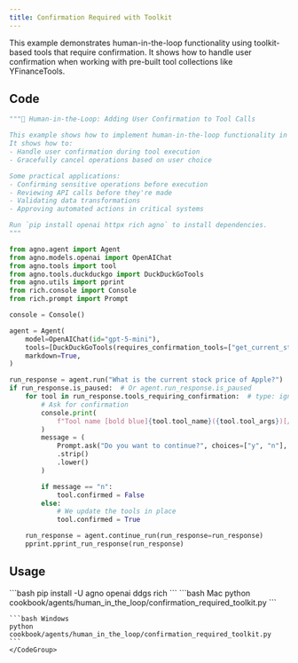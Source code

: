 ```yaml
---
title: Confirmation Required with Toolkit
---
```


This example demonstrates human-in-the-loop functionality using toolkit-based tools that require confirmation. It shows how to handle user confirmation when working with pre-built tool collections like YFinanceTools.

## Code

```python cookbook/agents/human_in_the_loop/confirmation_required_toolkit.py
"""🤝 Human-in-the-Loop: Adding User Confirmation to Tool Calls

This example shows how to implement human-in-the-loop functionality in your Agno tools.
It shows how to:
- Handle user confirmation during tool execution
- Gracefully cancel operations based on user choice

Some practical applications:
- Confirming sensitive operations before execution
- Reviewing API calls before they're made
- Validating data transformations
- Approving automated actions in critical systems

Run `pip install openai httpx rich agno` to install dependencies.
"""

from agno.agent import Agent
from agno.models.openai import OpenAIChat
from agno.tools import tool
from agno.tools.duckduckgo import DuckDuckGoTools
from agno.utils import pprint
from rich.console import Console
from rich.prompt import Prompt

console = Console()

agent = Agent(
    model=OpenAIChat(id="gpt-5-mini"),
    tools=[DuckDuckGoTools(requires_confirmation_tools=["get_current_stock_price"])],
    markdown=True,
)

run_response = agent.run("What is the current stock price of Apple?")
if run_response.is_paused:  # Or agent.run_response.is_paused
    for tool in run_response.tools_requiring_confirmation:  # type: ignore
        # Ask for confirmation
        console.print(
            f"Tool name [bold blue]{tool.tool_name}({tool.tool_args})[/] requires confirmation."
        )
        message = (
            Prompt.ask("Do you want to continue?", choices=["y", "n"], default="y")
            .strip()
            .lower()
        )

        if message == "n":
            tool.confirmed = False
        else:
            # We update the tools in place
            tool.confirmed = True

    run_response = agent.continue_run(run_response=run_response)
    pprint.pprint_run_response(run_response)
```

## Usage

<Steps>
  <Snippet file="create-venv-step.mdx" />

  <Step title="Install libraries">
    ```bash
    pip install -U agno openai ddgs rich
    ```
  </Step>

  <Step title="Run Agent">
    <CodeGroup>
    ```bash Mac
    python cookbook/agents/human_in_the_loop/confirmation_required_toolkit.py
    ```
    
    ```bash Windows  
    python cookbook/agents/human_in_the_loop/confirmation_required_toolkit.py
    ```
    </CodeGroup>
  </Step>
</Steps>